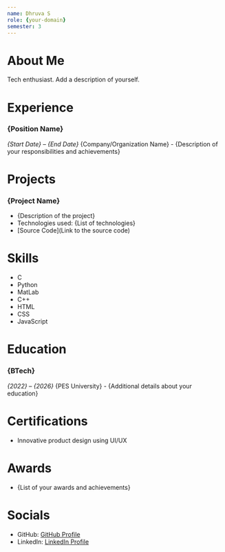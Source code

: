 ```yaml
---
name: Dhruva S
role: {your-domain}
semester: 3
---
```


# About Me

Tech enthusiast. Add a description of yourself.

# Experience

### **{Position Name}**
_{Start Date} – {End Date}_
{Company/Organization Name} - {Description of your responsibilities and achievements}

# Projects

### **{Project Name}**
- {Description of the project}
- Technologies used: {List of technologies}
- [Source Code](Link to the source code)

# Skills

- C
- Python
- MatLab
- C++
- HTML
- CSS
- JavaScript

# Education

### {BTech}
_{2022} – {2026}_
{PES University} - {Additional details about your education}

# Certifications

- Innovative product design using UI/UX

# Awards

- {List of your awards and achievements}

# Socials

- GitHub: [GitHub Profile](https://github.com/Dhruva-S-04)
- LinkedIn: [LinkedIn Profile](https://www.linkedin.com/in/dhruva-s-b907a725a/)
